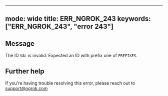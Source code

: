 
---
mode: wide
title: ERR_NGROK_243
keywords: ["ERR_NGROK_243", "error 243"]
---

## Message
The ID `VAL` is invalid. Expected an ID with prefix one of `PREFIXES`.




## Further help
If you're having trouble resolving this error, please reach out to [support@ngrok.com](mailto:support@ngrok.com?subject=Help%20with%20ERR_NGROK_243)

